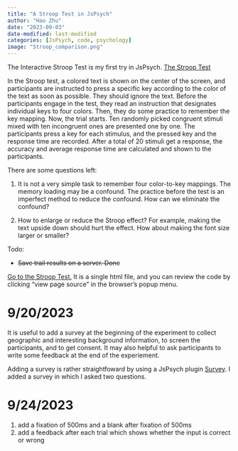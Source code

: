 ```yaml
---
title: "A Stroop Test in JsPsych"
author: "Hao Zhu"
date: "2023-09-03"
date-modified: last-modified
categories: [JsPsych, code, psychology]
image: "Stroop_comparison.png"
---
```


The Interactive Stroop Test is my first try in JsPsych. [The Stroop Test](../../experiments/stroop/stroop-basic.html)

In the Stroop test, a colored text is shown on the center of the screen, and participants are instructed to press a specific key according to the color of the text as soon as possible. They should ignore the text. Before the participants engage in the test, they read an instruction that designates individual keys to four colors. Then, they do some practice to remember the key mapping. Now, the trial starts. Ten randomly picked congruent stimuli mixed with ten incongruent ones are presented one by one. The participants press a key for each stimulus, and the pressed key and the response time are recorded. After a total of 20 stimuli get a response, the accuracy and average response time are calculated and shown to the participants.

There are some questions left:

1.  It is not a very simple task to remember four color-to-key mappings. The memory loading may be a confound. The practice before the test is an imperfect method to reduce the confound. How can we eliminate the confound?

2.  How to enlarge or reduce the Stroop effect? For example, making the text upside down should hurt the effect. How about making the font size larger or smaller?

Todo:

-   ~~Save trail results on a server. Done~~

[Go to the Stroop Test.](../../experiments/stroop/stroop-basic.html) It is a single html file, and you can review the code by clicking "view page source" in the browser's popup menu.

# 9/20/2023

It is useful to add a survey at the beginning of the experiment to collect geographic and interesting background information, to screen the participants, and to get consent. It may also helpful to ask participants to write some feedback at the end of the experiement.

Adding a survey is rather straightfoward by using a JsPsych plugin [Survey](https://www.jspsych.org/7.3/plugins/survey). I added a survey in which I asked two questions.

# 9/24/2023

1.  add a fixation of 500ms and a blank after fixation of 500ms
2.  add a feedback after each trial which shows whether the input is correct or wrong

